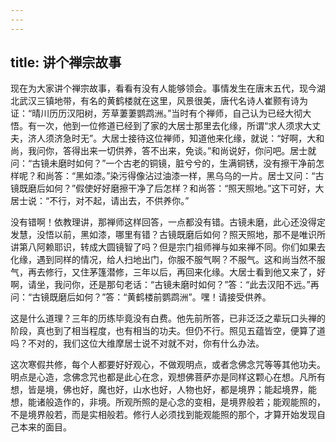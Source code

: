 ```yaml
---
---
---
```

title: 讲个禅宗故事
---




现在为大家讲个禅宗故事，看看有没有人能够领会。事情发生在唐末五代，现今湖北武汉三镇地带，有名的黄鹤楼就在这里，风景很美，唐代名诗人崔颢有诗为证：“晴川历历汉阳树，芳草萋萋鹦鹉洲。”当时有个禅师，自己认为已经大彻大悟。有一次，他到一位修道已经到了家的大居士那里去化缘，所谓“求人须求大丈夫，济人须济急时无”。大居士接待这位禅师，知道他来化缘，就说：“好啊，大和尚，我问你，答得出来一切供养，答不出来，免谈。”和尚说好，你问吧。居士就问：“古镜未磨时如何？”一个古老的铜镜，脏兮兮的，生满铜锈，没有擦干净前怎样呢？和尚答：“黑如漆。”染污得像沾过油漆一样，黑乌乌的一片。居士又问：“古镜既磨后如何？”假使好好磨擦干净了后怎样？和尚答：“照天照地。”这下可好，大居士说：“不行，对不起，请出去，不供养你。”

没有错啊！依教理讲，那禅师这样回答，一点都没有错。古镜未磨，此心还没得定发慧，没悟以前，黑如漆，哪里有错？古镜既磨后如何？照天照地，那不是唯识所讲第八阿赖耶识，转成大圆镜智了吗？但是宗门祖师禅与如来禅不同。你们如果去化缘，遇到同样的情况，给人扫地出门，你服不服气啊？不服气。这和尚当然不服气，再去修行，又住茅篷潜修，三年以后，再回来化缘。大居士看到他又来了，好啊，请坐，我问你，还是那句老话：“古镜未磨时如何？”答：“此去汉阳不远。”再问：“古镜既磨后如何？”答：“黄鹤楼前鹦鹉洲”。嘿！请接受供养。

这是什么道理？三年的历练毕竟没有白费。他先前所答，已非泛泛之辈玩口头禅的阶段，真也到了相当程度，也有相当的功夫。但仍不行。照见五蕴皆空，便算了道吗？不对的，我们这位大维摩居士说不对就不对，你有什么办法。

这次寒假共修，每个人都要好好观心，不做观明点，或者念佛念咒等等其他功夫。明点是心造，念佛念咒也都是此心在念，观想佛菩萨亦是同样这颗心在想。凡所有想，皆是境，佛也好，魔也好，山水也好，人物也好，都是境界；能起境界，能想，能诸般造作的，非境。所观所照的是心念的变相，是境界般若；能观能照的，不是境界般若，而是实相般若。修行人必须找到能观能照的那个，才算开始发现自己本来的面目。
